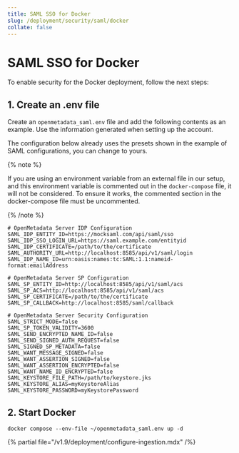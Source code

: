 ```yaml
---
title: SAML SSO for Docker
slug: /deployment/security/saml/docker
collate: false
---
```


# SAML SSO for Docker

To enable security for the Docker deployment, follow the next steps:

## 1. Create an .env file

Create an `openmetadata_saml.env` file and add the following contents as an example. Use the information
generated when setting up the account.

The configuration below already uses the presets shown in the example of SAML configurations, you can change to yours.

{% note %}

If you are using an environment variable from an external file in our setup, and this environment variable is commented out in the `docker-compose` file, it will not be considered. To ensure it works, the commented section in the docker-compose file must be uncommented.

{% /note %}

```shell
# OpenMetadata Server IDP Configuration
SAML_IDP_ENTITY_ID=https://mocksaml.com/api/saml/sso
SAML_IDP_SSO_LOGIN_URL=https://saml.example.com/entityid
SAML_IDP_CERTIFICATE=/path/to/the/certificate
SAML_AUTHORITY_URL=http://localhost:8585/api/v1/saml/login
SAML_IDP_NAME_ID=urn:oasis:names:tc:SAML:1.1:nameid-format:emailAddress

# OpenMetadata Server SP Configuration
SAML_SP_ENTITY_ID=http://localhost:8585/api/v1/saml/acs
SAML_SP_ACS=http://localhost:8585/api/v1/saml/acs
SAML_SP_CERTIFICATE=/path/to/the/certificate
SAML_SP_CALLBACK=http://localhost:8585/saml/callback

# OpenMetadata Server Security Configuration
SAML_STRICT_MODE=false
SAML_SP_TOKEN_VALIDITY=3600
SAML_SEND_ENCRYPTED_NAME_ID=false
SAML_SEND_SIGNED_AUTH_REQUEST=false
SAML_SIGNED_SP_METADATA=false
SAML_WANT_MESSAGE_SIGNED=false
SAML_WANT_ASSERTION_SIGNED=false
SAML_WANT_ASSERTION_ENCRYPTED=false
SAML_WANT_NAME_ID_ENCRYPTED=false
SAML_KEYSTORE_FILE_PATH=/path/to/keystore.jks
SAML_KEYSTORE_ALIAS=myKeystoreAlias
SAML_KEYSTORE_PASSWORD=myKeystorePassword
```

## 2. Start Docker

```commandline
docker compose --env-file ~/openmetadata_saml.env up -d
```

{% partial file="/v1.9/deployment/configure-ingestion.mdx" /%}
